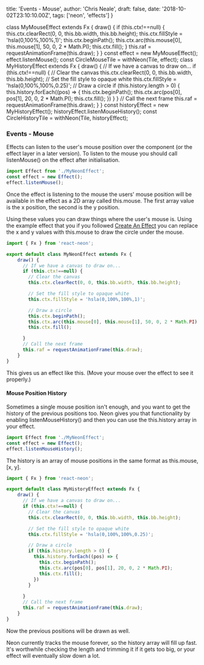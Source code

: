   title: 'Events - Mouse',
  author: 'Chris Neale',
  draft: false,
  date: '2018-10-02T23:10:10.00Z',
  tags: ['neon', 'effects']
}

class MyMouseEffect extends Fx {
    draw() {
      if (this.ctx!==null) {
        this.ctx.clearRect(0, 0, this.bb.width, this.bb.height);
        this.ctx.fillStyle = 'hsla(0,100%,100%,1)';
        this.ctx.beginPath();
        this.ctx.arc(this.mouse[0], this.mouse[1], 50, 0, 2 * Math.PI);
        this.ctx.fill();
      }
      this.raf = requestAnimationFrame(this.draw);
    }
}
const effect = new MyMouseEffect();
effect.listenMouse();
const CircleMouseTile = withNeon(Tile, effect);
class MyHistoryEffect extends Fx {
    draw() {
      // If we have a canvas to draw on...
      if (this.ctx!==null) {
        // Clear the canvas
        this.ctx.clearRect(0, 0, this.bb.width, this.bb.height);
        // Set the fill style to opaque white
        this.ctx.fillStyle = 'hsla(0,100%,100%,0.25)';
        // Draw a circle
        if (this.history.length > 0) {
          this.history.forEach((pos) => {
            this.ctx.beginPath();
            this.ctx.arc(pos[0], pos[1], 20, 0, 2 * Math.PI);
            this.ctx.fill();
          })
        }
      }
      // Call the next frame
      this.raf = requestAnimationFrame(this.draw);
    }
}
const historyEffect = new MyHistoryEffect();
historyEffect.listenMouseHistory();
const CircleHistoryTile = withNeon(Tile, historyEffect);

### Events - Mouse

Effects can listen to the user's mouse position over the component (or the effect layer in a later version). To listen to the mouse you should call listenMouse() on the effect after initialisation.

```javascript
import Effect from './MyNeonEffect';
const effect = new Effect();
effect.listenMouse();
```

Once the effect is listening to the mouse the users' mouse position will be available in the effect as a 2D array called this.mouse. The first array value is the x position, the second is the y position.

Using these values you can draw things where the user's mouse is. Using the example effect that you if you followed [Create An Effect](/createaneffect) you can replace the x and y values with this.mouse to draw the circle under the mouse.

```javascript
import { Fx } from 'react-neon';

export default class MyNeonEffect extends Fx {
    draw() {
      // If we have a canvas to draw on...
      if (this.ctx!==null) {
        // Clear the canvas
        this.ctx.clearRect(0, 0, this.bb.width, this.bb.height);

        // Set the fill style to opaque white
        this.ctx.fillStyle = 'hsla(0,100%,100%,1)';

        // Draw a circle
        this.ctx.beginPath();
        this.ctx.arc(this.mouse[0], this.mouse[1], 50, 0, 2 * Math.PI);
        this.ctx.fill();

      }
      // Call the next frame
      this.raf = requestAnimationFrame(this.draw);
    }
}
```

This gives us an effect like this. (Move your mouse over the effect to see it properly.)

<CircleMouseTile />

#### Mouse Position History

Sometimes a single mouse position isn't enough, and you want to get the history of the previous positions too. Neon gives you that functionality by enabling listenMouseHistory() and then you can use the this.history array in your effect.

```javascript
import Effect from './MyNeonEffect';
const effect = new Effect();
effect.listenMouseHistory();
```

The history is an array of mouse positions in the same format as this.mouse, [x, y].

```javascript
import { Fx } from 'react-neon';

export default class MyHistoryEffect extends Fx {
    draw() {
      // If we have a canvas to draw on...
      if (this.ctx!==null) {
        // Clear the canvas
        this.ctx.clearRect(0, 0, this.bb.width, this.bb.height);

        // Set the fill style to opaque white
        this.ctx.fillStyle = 'hsla(0,100%,100%,0.25)';

        // Draw a circle
        if (this.history.length > 0) {
          this.history.forEach((pos) => {
            this.ctx.beginPath();
            this.ctx.arc(pos[0], pos[1], 20, 0, 2 * Math.PI);
            this.ctx.fill();
          })
        }
        
      }
      // Call the next frame
      this.raf = requestAnimationFrame(this.draw);
    }
}
```

Now the previous positions will be drawn as well.

<CircleHistoryTile />

Neon currently tracks the mouse forever, so the history array will fill up fast. It's worthwhile checking the length and trimming it if it gets too big, or your effect will eventually slow down a lot.